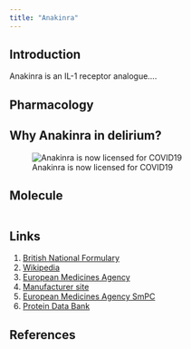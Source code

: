 ```yaml
---
title: "Anakinra"
---
```

## Introduction
Anakinra is an IL-1 receptor analogue.... 

## Pharmacology

## Why Anakinra in delirium?

![Anakinra is now licensed for COVID19](./images/anakinra_covid.jpg){fig-align="center"}

## Molecule

```r

```

## Links

1.  [British National Formulary](https://bnf.nice.org.uk/drugs/anakinra/)
2.  [Wikipedia](https://en.wikipedia.org/wiki/Anakinra)
3.  [European Medicines Agency](https://www.ema.europa.eu/en/medicines/human/EPAR/kineret)
4.  [Manufacturer site](https://www.kineretrx.com/)
5.  [European Medicines Agency SmPC](https://www.ema.europa.eu/en/documents/product-information/kineret-epar-product-information_en.pdf)
6.  [Protein Data Bank](https://www.rcsb.org/structure/1ilr)
 

## References

